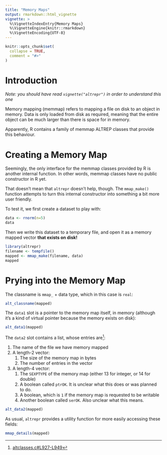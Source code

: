 ```yaml
---
title: "Memory Maps"
output: rmarkdown::html_vignette
vignette: >
  %\VignetteIndexEntry{Memory Maps}
  %\VignetteEngine{knitr::rmarkdown}
  %\VignetteEncoding{UTF-8}
---
```


```r
knitr::opts_chunk$set(
  collapse = TRUE,
  comment = "#>"
)
```

# Introduction

*Note: you should have read `vignette("altrepr")` in order to understand this one*

Memory mapping (memmap) refers to mapping a file on disk to an object in memory.
Data is only loaded from disk as required, meaning that the entire object
can be much larger than there is space for in memory.

Apparently, R contains a family of memmap ALTREP classes that provide this behaviour.

# Creating a Memory Map

Seemingly, the only interface for the memmap classes provided by R is
another internal function.
In other words, memmap classes have no public constructor in R yet.

That doesn't mean that `altrepr` doesn't help, though.
The `mmap_make()` function attempts to turn this internal constructor into
something a bit more user friendly.

To test it, we first create a dataset to play with:

```r
data <- rnorm(n=5)
data
```

Then we write this dataset to a temporary file, and open it as a memory mapped vector **that exists on disk!**

```r
library(altrepr)
filename <- tempfile()
mapped <- mmap_make(filename, data)
mapped
```

# Prying into the Memory Map

The classname is `mmap_` + data type, which in this case is `real`:

```r
alt_classname(mapped)
```

The `data1` slot is a pointer to the memory map itself, in memory (although it's
a kind of virtual pointer because the memory exists on disk):

```r
alt_data1(mapped)
```

The `data2` slot contains a list, whose entries are^[[altclasses.c#L927-L949](https://github.com/wch/r-source/blob/a0409ebcd1fc16247812d425085c8a3cc4aa4499/src/main/altclasses.c#L927-L949)]:

1. The name of the file we have memory mapped
2. A length-2 vector:
    1. The size of the memory map in bytes
    2. The number of entries in the vector
3. A length-4 vector:
    1. The `SEXPTYPE` of the memory map (either 13 for integer, or 14 for double)
    2. A boolean called `ptrOK`. It is unclear what this does or was planned to do.
    3. A boolean, which is `1` if the memory map is requested to be writable
    4. Another boolean called `serOK`. Also unclear what this means.

```r
alt_data2(mapped)
```

As usual, `altrepr` provides a utility function for more easily accessing these fields:

```r
mmap_details(mapped)
```
